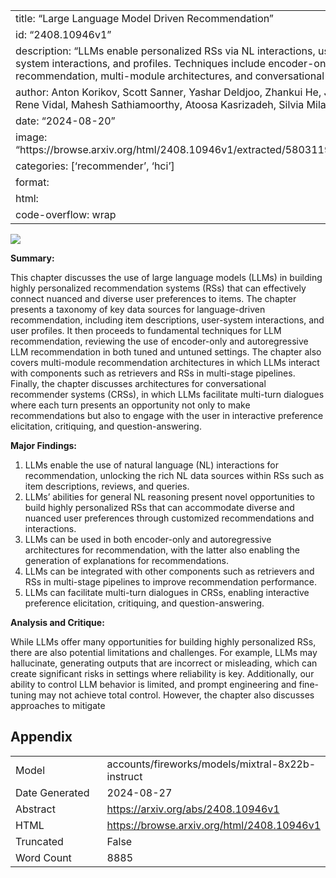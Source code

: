 
---
title: "Large Language Model Driven Recommendation"
id: "2408.10946v1"
description: "LLMs enable personalized RSs via NL interactions, using item descriptions, user-system interactions, and profiles. Techniques include encoder-only and autoregressive LLM recommendation, multi-module architectures, and conversational recommender systems."
author: Anton Korikov, Scott Sanner, Yashar Deldjoo, Zhankui He, Julian McAuley, Arnau Ramisa, Rene Vidal, Mahesh Sathiamoorthy, Atoosa Kasrizadeh, Silvia Milano, Francesco Ricci
date: "2024-08-20"
image: "https://browse.arxiv.org/html/2408.10946v1/extracted/5803119/fig/ch4_text_data_types.png"
categories: ['recommender', 'hci']
format:
  html:
    code-overflow: wrap
---

![](https://browse.arxiv.org/html/2408.10946v1/extracted/5803119/fig/ch4_text_data_types.png)

**Summary:**

This chapter discusses the use of large language models (LLMs) in building highly personalized recommendation systems (RSs) that can effectively connect nuanced and diverse user preferences to items. The chapter presents a taxonomy of key data sources for language-driven recommendation, including item descriptions, user-system interactions, and user profiles. It then proceeds to fundamental techniques for LLM recommendation, reviewing the use of encoder-only and autoregressive LLM recommendation in both tuned and untuned settings. The chapter also covers multi-module recommendation architectures in which LLMs interact with components such as retrievers and RSs in multi-stage pipelines. Finally, the chapter discusses architectures for conversational recommender systems (CRSs), in which LLMs facilitate multi-turn dialogues where each turn presents an opportunity not only to make recommendations but also to engage with the user in interactive preference elicitation, critiquing, and question-answering.

**Major Findings:**

1. LLMs enable the use of natural language (NL) interactions for recommendation, unlocking the rich NL data sources within RSs such as item descriptions, reviews, and queries.
2. LLMs' abilities for general NL reasoning present novel opportunities to build highly personalized RSs that can accommodate diverse and nuanced user preferences through customized recommendations and interactions.
3. LLMs can be used in both encoder-only and autoregressive architectures for recommendation, with the latter also enabling the generation of explanations for recommendations.
4. LLMs can be integrated with other components such as retrievers and RSs in multi-stage pipelines to improve recommendation performance.
5. LLMs can facilitate multi-turn dialogues in CRSs, enabling interactive preference elicitation, critiquing, and question-answering.

**Analysis and Critique:**

While LLMs offer many opportunities for building highly personalized RSs, there are also potential limitations and challenges. For example, LLMs may hallucinate, generating outputs that are incorrect or misleading, which can create significant risks in settings where reliability is key. Additionally, our ability to control LLM behavior is limited, and prompt engineering and fine-tuning may not achieve total control. However, the chapter also discusses approaches to mitigate

## Appendix

|          |          |
|----------|----------|
| Model     | accounts/fireworks/models/mixtral-8x22b-instruct       |
| Date Generated     | 2024-08-27       |
| Abstract | [https://arxiv.org/abs/2408.10946v1](https://arxiv.org/abs/2408.10946v1)        |
| HTML     | [https://browse.arxiv.org/html/2408.10946v1](https://browse.arxiv.org/html/2408.10946v1)       |
| Truncated       | False       |
| Word Count       | 8885       |